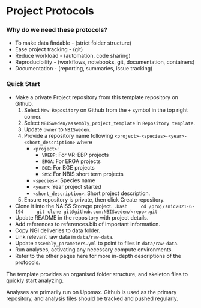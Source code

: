 # Project Protocols

### Why do we need these protocols?

- To make data findable - (strict folder structure)
- Ease project tracking - (git)
- Reduce workload - (automation, code sharing)
- Reproducibility - (workflows, notebooks, git, documentation, containers)
- Documentation - (reporting, summaries, issue tracking)

### Quick Start

- Make a private Project repository from this template repository on Github.
    1. Select `New Repository` on Github from the `+` symbol in the top right corner.
    1. Select `NBISweden/assembly_project_template` in `Repository template`.
    1. Update `owner` to `NBISweden`.
    1. Provide a repository name following `<project>-<species>-<year>-<short_description>` where
        - `<project>`: 
            - `VREBP`: For VR-EBP projects
            - `ERGA`: For ERGA projects 
            - `BGE`: For BGE projects
            - `SMS`: For NBIS short term projects
        - `<species>`: Species name
        - `<year>`: Year project started
        - `<short_description>`: Short project description.
    1. Ensure repository is private, then click Create repository.
- Clone it into the NAISS Storage project.
    ```.bash
    cd /proj/snic2021-6-194
    git clone git@github.com:NBISweden/<repo>.git 
    ```
- Update README in the repository with project details.
- Add references to references.bib of important information.
- Copy NGI deliveries to data folder.
- Link relevant raw data in `data/raw-data`.
- Update `assembly_parameters.yml` to point to files in `data/raw-data`.
- Run analyses, activating any necessary compute environments. 
- Refer to the other pages here for more in-depth descriptions of the protocols.

The template provides an organised folder structure, and skeleton files to quickly
start analyzing.

Analyses are primarily run on Uppmax. Github is used as the primary repository, and
analysis files should be tracked and pushed regularly.
